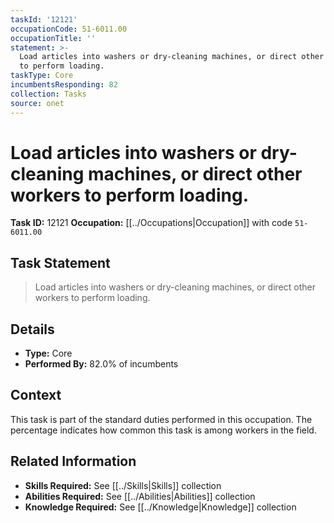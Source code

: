 ```yaml
---
taskId: '12121'
occupationCode: 51-6011.00
occupationTitle: ''
statement: >-
  Load articles into washers or dry-cleaning machines, or direct other workers
  to perform loading.
taskType: Core
incumbentsResponding: 82
collection: Tasks
source: onet
---
```

# Load articles into washers or dry-cleaning machines, or direct other workers to perform loading.

**Task ID:** 12121
**Occupation:** [[../Occupations|Occupation]] with code `51-6011.00`

## Task Statement

> Load articles into washers or dry-cleaning machines, or direct other workers to perform loading.

## Details

- **Type:** Core
- **Performed By:** 82.0% of incumbents

## Context

This task is part of the standard duties performed in this occupation. The percentage indicates how common this task is among workers in the field.

## Related Information

- **Skills Required:** See [[../Skills|Skills]] collection
- **Abilities Required:** See [[../Abilities|Abilities]] collection
- **Knowledge Required:** See [[../Knowledge|Knowledge]] collection
